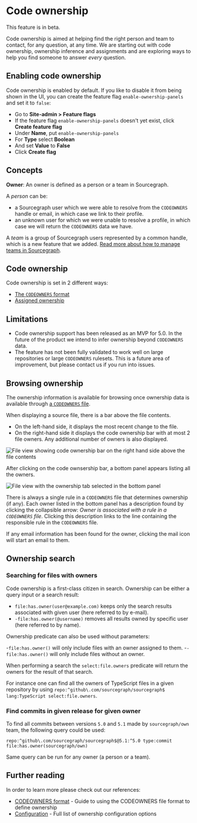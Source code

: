 # Code ownership

<Callout type="note">This feature is in beta.</Callout>

Code ownership is aimed at helping find the right person and team to contact, for any question, at any time. We are starting out with code ownership, ownership inference and assignments and are exploring ways to help you find someone to answer _every_ question.

## Enabling code ownership

Code ownership is enabled by default. If you like to disable it from being shown in the UI, you can create the feature flag `enable-ownership-panels` and set it to `false`:

- Go to **Site-admin > Feature flags**
- If the feature flag `enable-ownership-panels` doesn't yet exist, click **Create feature flag**
- Under **Name**, put `enable-ownership-panels`
- For **Type** select **Boolean**
- And set **Value** to **False**
- Click **Create flag**

## Concepts

**Owner**: An owner is defined as a person or a team in Sourcegraph.

A _person_ can be:
- a Sourcegraph user which we were able to resolve from the `CODEOWNERS` handle or email, in which case we link to their profile.
- an unknown user for which we were unable to resolve a profile, in which case we will return the `CODEOWNERS` data we have.

A _team_ is a group of Sourcegraph users represented by a common handle, which is a new feature that we added.
[Read more about how to manage teams in Sourcegraph](/admin/teams/).

## Code ownership

Code ownership is set in 2 different ways:

- [The `CODEOWNERS` format](/own/codeowners_format)
- [Assigned ownership](/own/assigned_ownership)

## Limitations

- Code ownership support has been released as an MVP for 5.0. In the future of the product we intend to infer ownership beyond `CODEOWNERS` data.
- The feature has not been fully validated to work well on large repositories or large `CODEOWNERS` rulesets. This is a future area of improvement, but please contact us if you run into issues.

## Browsing ownership

The ownership information is available for browsing once ownership data is available through [a `CODEOWNERS` file](#code-ownership).

When displaying a source file, there is a bar above the file contents.

- On the left-hand side, it displays the most recent change to the file.
- On the right-hand side it displays the code ownership bar with at most 2 file owners. Any additional number of owners is also displayed.

![File view showing code ownership bar on the right hand side above the file contents](https://storage.googleapis.com/sourcegraph-assets/docs/own/blob-view.png)

After clicking on the code ownsership bar, a bottom panel appears listing all the owners.

![File view with the ownership tab selected in the bottom panel](https://storage.googleapis.com/sourcegraph-assets/docs/own/blob-view-panel.png)

There is always a single rule in a `CODEOWNERS` file that determines ownership (if any). Each owner listed in the bottom panel has a description found by clicking the collapsible arrow: _Owner is associated with a rule in a `CODEOWNERS` file_. Clicking this description links to the line containing the responsible rule in the `CODEOWNERS` file.

If any email information has been found for the owner, clicking the mail icon will  start an email to them.

## Ownership search

### Searching for files with owners

Code ownership is a first-class citizen in search. Ownership can be either a query input or a search result:

- `file:has.owner(user@example.com)` keeps only the search results associated with given user (here referred to by e-mail).
- `-file:has.owner(@username)` removes all results owned by specific user (here referred to by name).

Ownership predicate can also be used without parameters:

-`file:has.owner()` will only include files with an owner assigned to them.
-`-file:has.owner()` will only include files without an owner.

When performing a search the `select:file.owners` predicate will return the owners for the result of that search.

For instance one can find all the owners of TypeScript files in a given repository by using `repo:^github\.com/sourcegraph/sourcegraph$ lang:TypeScript select:file.owners`.

### Find commits in given release for given owner

To find all commits between versions `5.0` and `5.1` made by `sourcegraph/own` team, the following query could be used:

`repo:^github\.com/sourcegraph/sourcegraph$@5.1:^5.0 type:commit file:has.owner(sourcegraph/own)`

Same query can be run for any owner (a person or a team).

## Further reading

In order to learn more please check out our references:

- [CODEOWNERS format](/own/codeowners_format) - Guide to using the CODEOWNERS file format to define ownership
- [Configuration](/own/configuration_reference) - Full list of ownership configuration options
